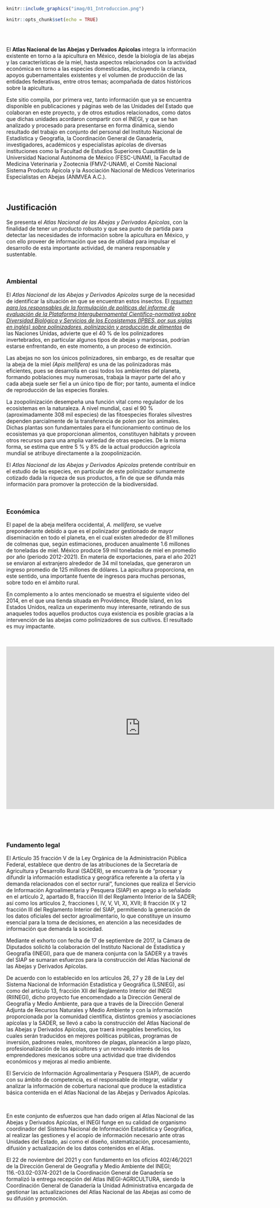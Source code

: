 ```{r i_0, fig.align='center', echo=FALSE, cache=TRUE}

knitr::include_graphics("imag/01_Introduccion.png")

```

```{r setup, include=FALSE}
knitr::opts_chunk$set(echo = TRUE)
```

<div class=text-justify>

</br>
</br>

El **Atlas Nacional de las Abejas y Derivados Apícolas** integra la información existente en torno a la apicultura en México, desde la biología de las abejas y las características de la miel, hasta aspectos relacionados con la actividad económica en torno a las especies domesticadas, incluyendo la crianza, apoyos gubernamentales existentes y el volumen de producción de las entidades federativas, entre otros temas; acompañada de datos históricos sobre la apicultura.  

Este sitio compila, por primera vez, tanto información que ya se encuentra disponible en publicaciones y páginas web de las Unidades del Estado que colaboran en este proyecto, y de otros estudios relacionados, como datos que dichas unidades acordaron compartir con el INEGI, y que se han analizado y procesado para presentarse en forma dinámica, siendo resultado del trabajo en conjunto del personal del Instituto Nacional de Estadística y Geografía, la Coordinación General de Ganadería, investigadores, académicos y especialistas apícolas de diversas instituciones como la Facultad de Estudios Superiores Cuautitlán de la Universidad Nacional Autónoma de México (FESC-UNAM), la Facultad de Medicina Veterinaria y Zootecnia (FMVZ-UNAM), el Comité Nacional Sistema Producto Apícola y la Asociación Nacional de Médicos Veterinarios Especialistas en Abejas (ANMVEA A.C.).

</br>	  

## **Justificación**  

Se presenta el _Atlas Nacional de las Abejas y Derivados Apícolas_, con la finalidad de tener un producto robusto y que sea punto de partida para detectar las necesidades de información sobre la apicultura en México, y con ello proveer de información que sea de utilidad para impulsar el desarrollo de esta importante actividad, de manera responsable y sustentable.
	
<br>

### **Ambiental**

El _Atlas Nacional de las Abejas y Derivados Apícolas_ surge de la necesidad de identificar la situación en que se encuentran estos insectos. El [_resumen para los responsables de la formulación de políticas del informe de evaluación de la Plataforma Intergubernamental Científico-normativa sobre Diversidad Biológica y Servicios de los Ecosistemas (IPBES, por sus siglas en inglés) sobre polinizadores, polinización y producción de alimentos_](pdfs/SPM_Pollination_ES.pdf){target="_blank"} de las Naciones Unidas,  advierte que el 40 % de los polinizadores invertebrados, en particular algunos tipos de abejas y mariposas, podrían estarse enfrentando, en este momento, a un proceso de extinción.

Las abejas no son los únicos polinizadores, sin embargo, es de resaltar que la abeja de la miel _(Apis mellifera)_ es una de las polinizadoras más eficientes, pues se desarrolla en casi todos los ambientes del planeta, formando poblaciones muy numerosas, trabaja la mayor parte del año y cada abeja suele ser fiel a un único tipo de flor; por tanto, aumenta el índice de reproducción de las especies florales. 

La zoopolinización desempeña una función vital como regulador de los ecosistemas en la naturaleza. A nivel mundial, casi el 90 % (aproximadamente 308 mil especies) de las fitoespecies florales silvestres dependen parcialmente de la transferencia de polen por los animales. Dichas plantas son fundamentales para el funcionamiento continuo de los ecosistemas ya que proporcionan alimentos, constituyen hábitats y proveen otros recursos para una amplia variedad de otras especies. De la misma forma, se estima que entre 5 % y 8% de la actual producción agrícola mundial se atribuye directamente a la zoopolinización. 

El _Atlas Nacional de las Abejas y Derivados Apícolas_ pretende contribuir en el estudio de las especies, en particular de este polinizador sumamente cotizado dada la riqueza de sus productos, a fin de que se difunda más información para promover la protección de la biodiversidad.

<br>

### **Económica**

El papel de la abeja melífera occidental, _A. mellifera_, se vuelve preponderante debido a que es el polinizador gestionado de mayor diseminación en todo el planeta, en el cual existen alrededor de 81 millones de colmenas que, según estimaciones, producen anualmente 1.6 millones de toneladas de miel. México produce 59 mil toneladas de miel en promedio por año (periodo 2012-2021). En materia de exportaciones, para el año 2021 se enviaron al extranjero alrededor de 34 mil toneladas, que generaron un ingreso promedio de 125 millones de dólares. La apicultura proporciona, en este sentido, una importante fuente de ingresos para muchas personas, sobre todo en el ámbito rural.   

En complemento a lo antes mencionado se muestra el siguiente video del 2014, en el que una tienda situada en Providence, Rhode Island, en los Estados Unidos, realiza un experimento muy interesante, retirando de sus anaqueles todos aquellos productos cuya existencia es posible gracias a la intervención de las abejas como polinizadores de sus cultivos. El resultado es muy impactante.



<br>

<div class=text-center>

<iframe width="710" height="430" src="https://www.youtube.com/embed/aio9iKtkUxw" frameborder="0" allowfullscreen></iframe>

</div>

</br>

<br>

### **Fundamento legal**

El Artículo 35 fracción V de la Ley Orgánica de la Administración Pública Federal, establece que dentro de las atribuciones de la Secretaría de Agricultura y Desarrollo Rural (SADER), se encuentra la de “procesar y difundir la información estadística y geográfica referente a la oferta y la demanda relacionados con el sector rural”, funciones que realiza el Servicio de Información Agroalimentaria y Pesquera (SIAP) en apego a lo señalado en el artículo 2, apartado B, fracción III del Reglamento Interior de la SADER; así como los artículos 2, fracciones I, IV, V, VI, XI, XVII; 8 fracción IX y 12 fracción III del Reglamento Interior del SIAP, permitiendo la generación de los datos oficiales del sector agroalimentario, lo que constituye un insumo esencial para la toma de decisiones, en atención a las necesidades de información que demanda la sociedad.

Mediante el exhorto con fecha de 17 de septiembre de 2017, la Cámara de Diputados solicitó la colaboración del Instituto Nacional de Estadística y Geografía (INEGI), para que de manera conjunta con la SADER y a través del SIAP se sumaran esfuerzos para la construcción del Atlas Nacional de las Abejas y Derivados Apícolas.

De acuerdo con lo establecido en los artículos 26, 27 y 28 de la Ley del Sistema Nacional de Información Estadística y Geográfica (LSNIEG), así como del artículo 13, fracción XII del Reglamento Interior del INEGI (RIINEGI), dicho proyecto fue encomendado a la Dirección General de Geografía y Medio Ambiente, para que a través de la Dirección General Adjunta de Recursos Naturales y Medio Ambiente y con la información proporcionada por la comunidad científica, distintos gremios y asociaciones apícolas y la SADER, se llevó a cabo la construcción del Atlas Nacional de las Abejas y Derivados Apícolas, que traerá innegables beneficios, los cuales serán traducidos en mejores políticas públicas, programas de inversión, padrones reales, monitoreo de plagas, planeación a largo plazo, profesionalización de los apicultores y un renovado interés de los emprendedores mexicanos sobre una actividad que trae dividendos económicos y mejoras al medio ambiente.

El Servicio de Información Agroalimentaria y Pesquera (SIAP), de acuerdo con su ámbito de competencia, es el responsable de integrar, validar y analizar la información de cobertura nacional que produce la estadística básica contenida en el Atlas Nacional de las Abejas y Derivados Apícolas.

<br>

En este conjunto de esfuerzos que han dado origen al Atlas Nacional de las Abejas y Derivados Apícolas, el INEGI funge en su calidad de organismo coordinador del Sistema Nacional de Información Estadística y Geográfica, al realizar las gestiones y el acopio de información necesario ante otras Unidades del Estado, así como el diseño, sistematización, procesamiento, difusión y actualización de los datos contenidos en el Atlas.

El 22 de noviembre del 2021 y con fundamento en los oficios 402/46/2021 de la Dirección General de Geografía y Medio Ambiente del INEGI; 116.-03.02-0374-2021 de la Coordinación General de Ganadería se formalizó la entrega recepción del Atlas INEGI-AGRICULTURA, siendo la Coordinación General de Ganadería la Unidad Administrativa encargada de gestionar las actualizaciones del Atlas Nacional de las Abejas así como de su difusión y promoción.

</div>


